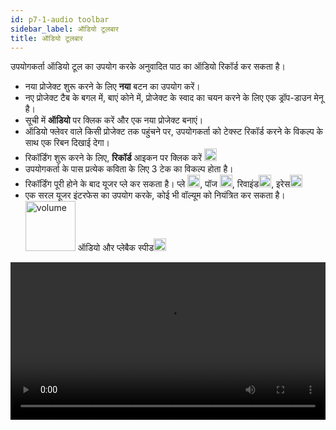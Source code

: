 ```yaml
---
id: p7-1-audio toolbar
sidebar_label: ऑडियो टूलबार
title: ऑडियो टूलबार
---
```



उपयोगकर्ता ऑडियो टूल का उपयोग करके अनुवादित पाठ का ऑडियो रिकॉर्ड कर सकता है।

- नया प्रोजेक्ट शुरू करने के लिए **नया** बटन का उपयोग करें।
- नए प्रोजेक्ट टैब के बगल में, बाएं कोने में, प्रोजेक्ट के स्वाद का चयन करने के लिए एक ड्रॉप-डाउन मेनू है।
- सूची में **ऑडियो** पर क्लिक करें और एक नया प्रोजेक्ट बनाएं।
- ऑडियो फ्लेवर वाले किसी प्रोजेक्ट तक पहुंचने पर, उपयोगकर्ता को टेक्स्ट रिकॉर्ड करने के विकल्प के साथ एक रिबन दिखाई देगा।
- रिकॉर्डिंग शुरू करने के लिए, **रिकॉर्ड** आइकन पर क्लिक करें <img src="/assets/record.PNG" width="20px" alt="record"/>
- उपयोगकर्ता के पास प्रत्येक कविता के लिए 3 टेक का विकल्प होता है।
- रिकॉर्डिंग पूरी होने के बाद यूजर प्ले कर सकता है। प्ले <img src="/assets/play.PNG" width="20px" alt=""/>, पॉज <img src="/assets/pause.PNG" width="20px" alt="pause"/>, रिवाइंड<img src="/assets/rewind.PNG" width="20px" alt="rewind"/>, इरेस<img src="/assets/delete.PNG" width="20px" alt="delete"/> 
- एक सरल यूजर इंटरफेस का उपयोग करके, कोई भी वॉल्यूम को नियंत्रित कर सकता है।<img src="/assets/volume.PNG" width="80px" alt="volume"/> ऑडियो और  प्लेबैक स्पीड<img src="/assets/speed.PNG" width="20px" alt="audioplayback"/>

<video controls src="/assets/Audio.mov" width="100%" type="video/mov"/>



**रिकॉर्डिंग टूलबार**

<img src="/assets/Audio.png"  width="1000px" alt="audio"/>

**ऑडियो** मोड में रिकॉर्डिंग शुरू करने के लिए, उपयोगकर्ता को रिकॉर्डिंग में मदद करने के लिए टूल के साथ एक काला रिबन दिखाई देगा।

- उपयोगकर्ता अलग-अलग **गति** सेटिंग्स के साथ प्लेबैक गति को नियंत्रित कर सकता है।
- नई ऑडियो रिकॉर्डिंग **रिकॉर्ड** पर क्लिक करके शुरू की जाती हैं।
- रिकॉर्ड बटन पर क्लिक करने के बाद यह पॉज बटन में बदल जाएगा, इससे यूजर रिकॉर्डिंग के दौरान पॉज कर सकेगा।
- **स्टॉप** बटन रिकॉर्डिंग को पूरी तरह से बंद कर देगा।
- एक **रिवाइंड** बटन उपयोगकर्ता को ऑडियो प्लेबैक में पीछे जाने और रिकॉर्डिंग की समीक्षा करने में सक्षम बनाता है।
- **चलाएँ / रोकें** बटन उपयोगकर्ता को प्लेबैक के दौरान ऑडियो शुरू या बंद करने की अनुमति देते हैं।
- **डिलीट** बटन उपयोगकर्ता को अपनी रिकॉर्डिंग से ऑडियो के चयनित ट्रैक/पद्य को हटाने में सक्षम बनाता है।
- **वॉल्यूम** नियंत्रण बटन प्लेबैक ऑडियो के वॉल्यूम स्तर को समायोजित करता है।
- यह उपयोगकर्ता को **+** या **-** बटन पर क्लिक करके ध्वनि को बढ़ाने या घटाने की अनुमति देता है।
- उपयोगकर्ता के पास प्रत्येक कविता के लिए 3 टेक **ए बी सी** का विकल्प होता है, डबल-क्लिक करके उपयोगकर्ता आगे के उपयोग के लिए सर्वश्रेष्ठ टेक का चयन कर सकता है।
- सेटिंग्स सुविधा उपयोगकर्ता को उनकी प्राथमिकताओं के अनुसार माइक्रोफ़ोन/हेडफ़ोन की पसंद को अनुकूलित करने में सक्षम बनाती है।

**किसी वचन का ऑडियो कैसे डिलीट करें?**

- उस कविता पर जाएं जिसे हटाना है।
- **टेक** पर क्लिक करें जिसे हटाना है।
- **डिलीट** आइकन पर क्लिक करें।

**ऑडियो फ़ाइल को कैसे निर्यात करें?**

- परियोजनाओं की सूची तक पहुंचें।
- उस प्रोजेक्ट पर जाएं जिसे आप निर्यात करना चाहते हैं, फिर प्रोजेक्ट विवरण और तीन बिंदुओं वाला ड्रॉपडाउन मेनू देखने के लिए नीचे की ओर इशारा करते हुए तीर पर क्लिक करें।
- विकल्पों के साथ ड्रॉपडाउन मेनू देखने के लिए **तीन बिंदु** पर क्लिक करें।
  - संपादित करें
  - निर्यात करें
  - संग्रहीत करें
- मेनू से **निर्यात** चुनें
- एक डायलॉग बॉक्स प्रकट होता है. उपयोगकर्ता सामग्री को छंद (डिफ़ॉल्ट), पाठ के साथ (यदि उपलब्ध हो), अध्याय-वार या पूर्ण प्रोजेक्ट के रूप में निर्यात करना चुन सकता है।
- **पथ** निर्दिष्ट करें जहां फ़ाइल को निर्यात करने की आवश्यकता है।
- विकल्प चुनने के बाद **एक्सपोर्ट** पर क्लिक करें।

<video controls src="/assets/export_audio.mov" width="100%" type="video/mov"/>

**ऑडियो रिकॉर्डिंग के लिए शॉर्टकट कीज**
- R - रिकार्ड
- E - बायोडाटा रिकॉर्ड
- P - पॉज़ रिकॉर्ड
- S - स्टॉप रिकॉर्ड
- < - रिवाइंड करें
- Space Bar - प्लेबैक रोकें
- Enter / Return - प्लेबैक प्रारंभ करें
- A , B , C - परिवर्तन लें
- (+) वॉल्यूम बढ़ाएँ
- ( - ) नीची मात्रा